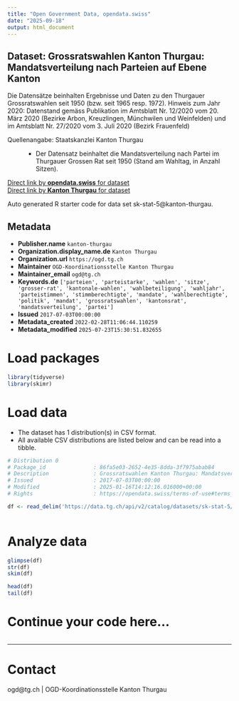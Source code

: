 ```yaml
---
title: "Open Government Data, opendata.swiss"
date: "2025-09-18"
output: html_document
---
```


## Dataset: Grossratswahlen Kanton Thurgau: Mandatsverteilung nach Parteien auf Ebene Kanton

Die Datensätze beinhalten Ergebnisse und Daten zu den Thurgauer Grossratswahlen seit 1950 (bzw. seit 1965 resp. 1972).
Hinweis zum Jahr 2020: Datenstand gemäss Publikation im Amtsblatt Nr. 12/2020 vom 20. März 2020 (Bezirke Arbon, Kreuzlingen, Münchwilen und Weinfelden) und im Amtsblatt Nr. 27/2020 vom 3. Juli 2020 (Bezirk Frauenfeld)

Quellenangabe: Staatskanzlei Kanton Thurgau
: -  Der Datensatz beinhaltet die Mandatsverteilung nach Partei im Thurgauer Grossen Rat seit 1950 (Stand am Wahltag, in Anzahl Sitzen).

[Direct link by **opendata.swiss** for dataset](https://opendata.swiss/de/dataset/grossratswahlen-kanton-thurgau-mandatsverteilung-nach-parteien-auf-ebene-kanton)<br>
[Direct link by **Kanton Thurgau** for dataset](https://data.tg.ch/explore/dataset/sk-stat-5/)

Auto generated R starter code for data set sk-stat-5@kanton-thurgau.

## Metadata

- **Publisher.name** `kanton-thurgau`
- **Organization.display_name.de** `Kanton Thurgau`
- **Organization.url** `https://ogd.tg.ch`
- **Maintainer** `OGD-Koordinationsstelle Kanton Thurgau`
- **Maintainer_email** `ogd@tg.ch`
- **Keywords.de** `['parteien', 'parteistarke', 'wahlen', 'sitze', 'grosser-rat', 'kantonale-wahlen', 'wahlbeteiligung', 'wahljahr', 'parteistimmen', 'stimmberechtigte', 'mandate', 'wahlberechtigte', 'politik', 'mandat', 'grossratswahlen', 'kantonsrat', 'mandatsverteilung', 'partei']`
- **Issued** `2017-07-03T00:00:00`
- **Metadata_created** `2022-02-28T11:06:44.110259`
- **Metadata_modified** `2025-07-23T15:30:51.832655`


# Load packages

```r

library(tidyverse)
library(skimr)

```

# Load data

-   The dataset has 1 distribution(s) in CSV format.
-   All available CSV distributions are listed below and can be read into a tibble.

```r

# Distribution 0
# Package_id               : 86fa5e03-2652-4e35-8dda-3f7975abab84
# Description              : Grossratswahlen Kanton Thurgau: Mandatsverteilung nach Parteien auf Ebene Kanton (csv)
# Issued                   : 2017-07-03T00:00:00
# Modified                 : 2025-01-16T14:12:16.016000+00:00
# Rights                   : https://opendata.swiss/terms-of-use#terms_by

df <- read_delim('https://data.tg.ch/api/v2/catalog/datasets/sk-stat-5/exports/csv?use_labels=true')



```

# Analyze data

```r

glimpse(df)
str(df)
skim(df)

head(df)
tail(df)

```

# Continue your code here...

```r

```

------------------------------------------------------------------------

# Contact

ogd@tg.ch | OGD-Koordinationsstelle Kanton Thurgau
